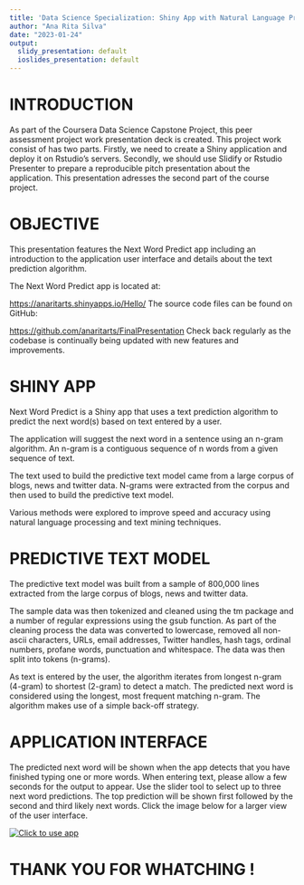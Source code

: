 ---
title: 'Data Science Specialization: Shiny App with Natural Language Processing'
author: "Ana Rita Silva"
date: "2023-01-24"
output:
  slidy_presentation: default
  ioslides_presentation: default
---

# INTRODUCTION

As part of the Coursera Data Science Capstone Project, this peer assessment project work presentation deck is created. This project work consist of has two parts. Firstly, we need to create a Shiny application and deploy it on Rstudio's servers. Secondly, we should use Slidify or Rstudio Presenter to prepare a reproducible pitch presentation about the application. This presentation adresses the second part of the course project.

# OBJECTIVE

This presentation features the Next Word Predict app including an introduction to the application user interface and details about the text prediction algorithm.

The Next Word Predict app is located at:

<https://anaritarts.shinyapps.io/Hello/> The source code files can be found on GitHub:

<https://github.com/anaritarts/FinalPresentation> Check back regularly as the codebase is continually being updated with new features and improvements.

# SHINY APP

Next Word Predict is a Shiny app that uses a text prediction algorithm to predict the next word(s) based on text entered by a user.

The application will suggest the next word in a sentence using an n-gram algorithm. An n-gram is a contiguous sequence of n words from a given sequence of text.

The text used to build the predictive text model came from a large corpus of blogs, news and twitter data. N-grams were extracted from the corpus and then used to build the predictive text model.

Various methods were explored to improve speed and accuracy using natural language processing and text mining techniques.

# PREDICTIVE TEXT MODEL

The predictive text model was built from a sample of 800,000 lines extracted from the large corpus of blogs, news and twitter data.

The sample data was then tokenized and cleaned using the tm package and a number of regular expressions using the gsub function. As part of the cleaning process the data was converted to lowercase, removed all non-ascii characters, URLs, email addresses, Twitter handles, hash tags, ordinal numbers, profane words, punctuation and whitespace. The data was then split into tokens (n-grams).

As text is entered by the user, the algorithm iterates from longest n-gram (4-gram) to shortest (2-gram) to detect a match. The predicted next word is considered using the longest, most frequent matching n-gram. The algorithm makes use of a simple back-off strategy.

# APPLICATION INTERFACE

The predicted next word will be shown when the app detects that you have finished typing one or more words. When entering text, please allow a few seconds for the output to appear. Use the slider tool to select up to three next word predictions. The top prediction will be shown first followed by the second and third likely next words. Click the image below for a larger view of the user interface.

[![Click to use app](images/Picture1.png)](https://anaritarts.shinyapps.io/Hello/)

# THANK YOU FOR WHATCHING ! 